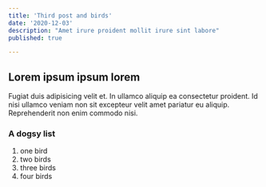 ```yaml
---
title: 'Third post and birds'
date: '2020-12-03'
description: "Amet irure proident mollit irure sint labore"
published: true

---
```


## Lorem ipsum ipsum lorem

Fugiat duis adipisicing velit et. In ullamco aliquip ea consectetur proident. Id nisi ullamco veniam non sit excepteur velit amet pariatur eu aliquip. Reprehenderit non enim commodo nisi.

### A dogsy list
1.  one bird
2.  two birds
3.  three birds
4.  four birds
